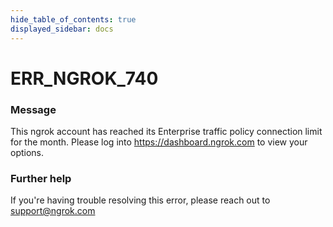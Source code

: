 ```yaml
---
hide_table_of_contents: true
displayed_sidebar: docs
---
```



# ERR_NGROK_740

### Message

This ngrok account has reached its Enterprise traffic policy connection limit for the month. Please log into https://dashboard.ngrok.com to view your options.

### Further help

If you're having trouble resolving this error, please reach out to [support@ngrok.com](mailto:support@ngrok.com?subject=Help%20with%20ERR_NGROK_740)

<ErrorDetails error="err_ngrok_740" />
